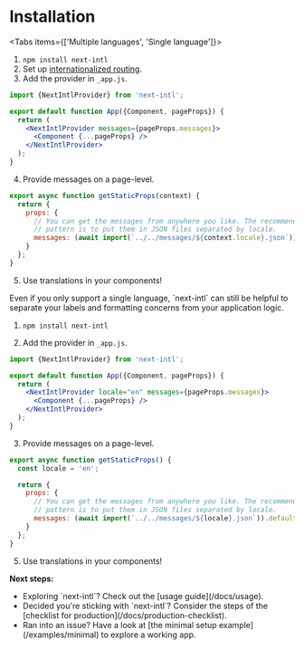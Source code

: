 
# Installation

<Tabs items={['Multiple languages', 'Single language']}>
<Tab>
1. `npm install next-intl`
2. Set up [internationalized routing](https://nextjs.org/docs/advanced-features/i18n-routing).
3. Add the provider in `_app.js`.

```jsx filename="_app.js"
import {NextIntlProvider} from 'next-intl';

export default function App({Component, pageProps}) {
  return (
    <NextIntlProvider messages={pageProps.messages}>
      <Component {...pageProps} />
    </NextIntlProvider>
  );
}
```

4. Provide messages on a page-level.

```js filename="pages/index.js"
export async function getStaticProps(context) {
  return {
    props: {
      // You can get the messages from anywhere you like. The recommended
      // pattern is to put them in JSON files separated by locale.
      messages: (await import(`../../messages/${context.locale}.json`)).default
    }
  };
}
```

5. Use translations in your components!

</Tab>
<Tab>
Even if you only support a single language, `next-intl` can still be helpful to separate your labels and formatting concerns from your application logic.

1. `npm install next-intl`

2. Add the provider in `_app.js`.

```jsx filename="_app.js"
import {NextIntlProvider} from 'next-intl';

export default function App({Component, pageProps}) {
  return (
    <NextIntlProvider locale="en" messages={pageProps.messages}>
      <Component {...pageProps} />
    </NextIntlProvider>
  );
}
```

3. Provide messages on a page-level.

```js filename="pages/index.js"
export async function getStaticProps() {
  const locale = 'en';

  return {
    props: {
      // You can get the messages from anywhere you like. The recommended
      // pattern is to put them in JSON files separated by locale.
      messages: (await import(`../../messages/${locale}.json`)).default
    }
  };
}
```

5. Use translations in your components!

</Tab>
</Tabs>

<Callout>

**Next steps:**

<ul className="ml-4 list-disc">
  <li>Exploring `next-intl`? Check out the [usage guide](/docs/usage).</li>
  <li>
    Decided you're sticking with `next-intl`? Consider the steps of the
    [checklist for production](/docs/production-checklist).
  </li>
  <li>
    Ran into an issue? Have a look at [the minimal setup
    example](/examples/minimal) to explore a working app.
  </li>
</ul>

</Callout>
